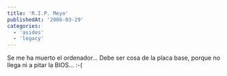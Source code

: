 ```yaml
---
title: 'R.I.P. Meyo'
publishedAt: '2006-03-29'
categories:
  - 'asides'
  - 'legacy'
---
```


Se me ha muerto el ordenador... Debe ser cosa de la placa base, porque no llega ni a pitar la BIOS... :-(

